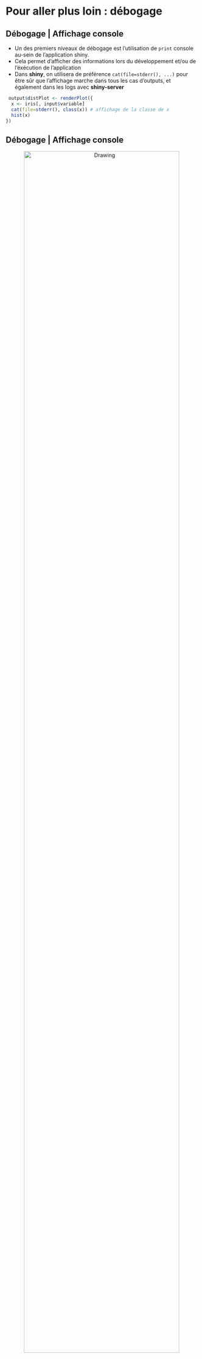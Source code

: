 # Pour aller plus loin : débogage

## Débogage | Affichage console

- Un des premiers niveaux de débogage est l'utilisation de ``print`` console au-sein de l'application shiny.
- Cela permet d'afficher des informations lors du développement et/ou de l'éxécution de l'application
- Dans __shiny__, on utilisera de préférence ``cat(file=stderr(), ...)`` pour être sûr que l'affichage marche dans tous les cas d'outputs, et également dans les logs avec __shiny-server__

```{r, eval = FALSE}
 output$distPlot <- renderPlot({
  x <- iris[, input$variable]
  cat(file=stderr(), class(x)) # affichage de la classe de x
  hist(x)
})
```

## Débogage | Affichage console

<div style="text-align:center" markdown="1">
<img src="img/debug_cat.png" alt="Drawing" style="width: 90%;">
</div>

## Débogage | Lancement manuel d'un browser

- On peut insérer le lancement d'un ``browser()`` à n'importe quel moment
- On pourra alors observer les différents objets et avancer pas-à-pas 

```{r, eval = FALSE}
 output$distPlot <- renderPlot({
  x <- iris[, input$variable]
  browser() # lancement du browser
  hist(x)
})
```

- Ne pas oublier de l'enlever une fois le développement terminé...!


## Débogage | Lancement manuel d'un browser

<div style="text-align:center" markdown="1">
<img src="img/debug_browser.png" alt="Drawing" style="width: 90%;">
</div>

## Débogage | Lancement automatique d'un browser

- L'option ``options(shiny.error = browser)`` permet de lancer un ``browser()`` automatiquement lors de l'apparition d'une erreur

```{r, eval = FALSE}
options(shiny.error = browser)
```

## Débogage | Mode "showcase"

- En lançant une application avec l'option  ``display.mode="showcase"`` et l'utilisation de la fonction ``runApp()``, 
on peut observer en direct l'éxécution du code :

```{r, eval = FALSE}
runApp("path/to/myapp", display.mode="showcase")
```


## Débogage | Mode "showcase"

<div style="text-align:center" markdown="1">
<img src="img/debug_showcase.png" alt="Drawing" style="width: 90%;">
</div>

## Débogage | Reactive log

- En activant l'option ``shiny.reactlog``, on peut visualiser à tous instants les dépendances et les flux entre les objets réactifs de __shiny__
    + soit en tappant ``ctrl+F3`` dans le navigateur web
    + soit en insérant ``showReactLog()`` au-sein du code shiny

```{r, eval = FALSE}
options(shiny.reactlog=TRUE) 

output$distPlot <- renderPlot({
  x <- iris[, input$variable]
  showReactLog() # launch shiny.reactlog
  hist(x)
}) 
```

## Débogage | Reactive log

<div style="text-align:center" markdown="1">
<img src="img/debug_log.png" alt="Drawing" style="width: 90%;">
</div>

## Débogage | Communication client/server

- Toutes les communications entre le client et le server sont visibles en utilisant l'option ``shiny.trace``

```{r, eval = FALSE}
options(shiny.trace = TRUE) 
```


## Débogage | Communication client/server

<div style="text-align:center" markdown="1">
<img src="img/debug_trace.png" alt="Drawing" style="width: 90%;">
</div>

## Débogage | Traçage des erreurs

- Depuis ``shiny_0.13.1``, on récupère la stack trace quand une erreur se produit
- Si besoin, on peut récupérer une stack trace encore plus complète, comprenant les diffénrets fonctions internes, avec ``options(shiny.fullstacktrace = TRUE)``


```{r, eval = FALSE}
options(shiny.fullstacktrace = TRUE)
```


## Débogage | Traçage des erreurs

<div style="text-align:center" markdown="1">
<img src="img/debug_stack.png" alt="Drawing" style="width: 90%;">
</div>